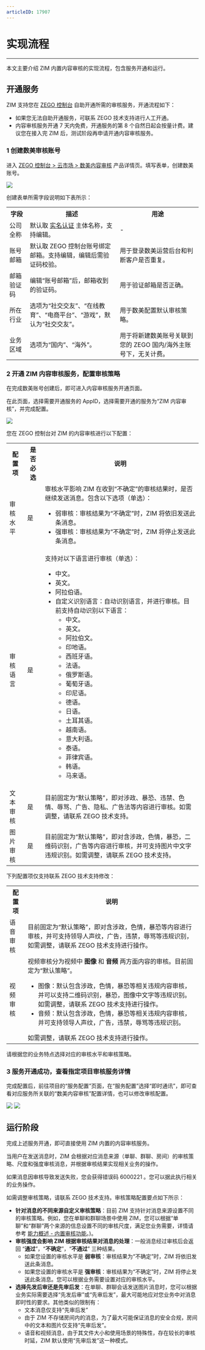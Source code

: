 ```yaml
---
articleID: 17907
---
```


# 实现流程

- - -

本文主要介绍 ZIM 内置内容审核的实现流程，包含服务开通和运行。

## 开通服务

ZIM 支持您在 [ZEGO 控制台](https://console.zego.im/) 自助开通所需的审核服务，开通流程如下：

<Note title="说明">

- 如果您无法自助开通服务，可联系 ZEGO 技术支持进行人工开通。
- 内容审核服务开通 7 天内免费，开通服务的第 8 个自然日起会按量计费。建议您在接入完 ZIM 后，测试阶段再申请开通内容审核服务。
</Note>

### 1 创建数美审核账号

进入 <a href="https://console.zego.im/cloudMarket/openProductionDetail/shumei" target="_blank">ZEGO 控制台 &gt; 云市场 &gt; 数美内容审核</a> 产品详情页。填写表单，创建数美账号。

<Frame width="512" height="auto" caption=""><img src="https://storage.zego.im/sdk-doc/Pics/console/cloud_market/info.jpeg" /></Frame>

创建表单所需字段说明如下表所示：

<table>

<tbody><tr>
<th>字段</th>
<th>描述</th>
<th>用途</th>
</tr>
<tr>
<td>公司全称</td>
<td>默认取 <a href="https://doc-zh.zego.im/article/14277" target="_blank">实名认证</a> 主体名称，支持编辑。</td>
<td>-</td>
</tr>
<tr>
<td>账号邮箱</td>
<td>默认取 ZEGO 控制台账号绑定邮箱。支持编辑，编辑后需验证码校验。</td>
<td>用于登录数美运营后台和判断客户是否重复。</td>
</tr>
<tr>
<td>邮箱验证码</td>
<td>编辑“账号邮箱”后，邮箱收到的验证码。</td>
<td>用于验证邮箱是否正确。</td>
</tr>
<tr>
<td>所在行业</td>
<td>选项为“社交交友”、“在线教育”、“电商平台”、“游戏”，默认为“社交交友”。</td>
<td>用于数美配置默认审核策略。</td>
</tr>
<tr>
<td>业务区域</td>
<td>选项为“国内”、“海外”。</td>
<td>用于将新建数美账号关联到您的 ZEGO 国内/海外主账号下，无关计费。</td>
</tr>
</tbody></table>

### 2 开通 ZIM 内容审核服务，配置审核策略

在完成数美账号创建后，即可进入内容审核服务开通页面。

在此页面，选择需要开通服务的 AppID，选择需要开通的服务为“ZIM 内容审核”，并完成配置。

<Frame width="512" height="auto" caption=""><img src="https://storage.zego.im/sdk-doc/Pics/ZIM/Moderation/ForZIM.jpeg" /></Frame>

您在 ZEGO 控制台对 ZIM 的内容审核进行以下配置：
<table>

<tbody><tr>
<th>配置项</th>
<th>是否必选</th>
<th>说明</th>
</tr>
<tr>
<td>审核水平</td>
<td>是</td>
<td>审核水平影响 ZIM 在收到“不确定”的审核结果时，是否继续发送消息。包含以下选项（单选）：<ul><li>弱审核：审核结果为“不确定”时，ZIM 将依旧发送此条消息。</li><li>强审核：审核结果为“不确定”时，ZIM 将停止发送此条消息。</li></ul></td>
</tr>
<tr>
<td>审核语言</td>
<td>是</td>
<td>支持对以下语言进行审核（单选）：<ul><li>中文。</li><li>英文。</li><li>阿拉伯语。</li><li>自定义识别语言：自动识别语言，并进行审核。目前支持自动识别以下语言：<ul><li>中文。</li><li>英文。</li><li>阿拉伯文。</li><li>印地语。</li><li>西班牙语。</li><li>法语。</li><li>俄罗斯语。</li><li>葡萄牙语。</li><li>印尼语。</li><li>德语。</li><li>日语。</li><li>土耳其语。</li><li>越南语。</li><li>意大利语。</li><li>泰语。</li><li>菲律宾语。</li><li>韩语。</li><li>马来语。</li></ul></li></ul></td>
</tr>
<tr>
<td>文本审核</td>
<td>是</td>
<td>目前固定为“默认策略”，即对涉政、暴恐、违禁、色情、辱骂、广告、隐私、广告法等内容进行审核。如需调整，请联系 ZEGO 技术支持。</td>
</tr>
<tr>
<td>图片审核</td>
<td>是</td>
<td>目前固定为“默认策略”，即对含涉政，色情，暴恐，二维码识别，广告等内容进行审核，并可支持图片中文字违规识别。如需调整，请联系 ZEGO 技术支持。</td>
</tr>
</tbody></table>

下列配置项仅支持联系 ZEGO 技术支持修改：

<table>

<tbody><tr>
<th>配置项</th>
<th>说明</th>
</tr>
<tr>
<td>语音审核</td>
<td>目前固定为“默认策略”，即对含涉政，色情，暴恐等内容进行审核，并可支持领导人声纹，广告，违禁，辱骂等违规识别，如需调整，请联系 ZEGO 技术支持进行操作。</td>
</tr>
<tr>
<td>视频审核</td>
<td>视频审核分为视频中 <strong>图像</strong> 和 <strong>音频</strong> 两方面内容的审核。目前固定为“默认策略”。
<ul><li>图像：默认包含涉政，色情，暴恐等相关违规内容审核，并可以支持二维码识别，暴恐，图像中文字等违规识别。如需调整，请联系 ZEGO 技术支持进行操作。</li><li>音频：默认包含涉政，色情，暴恐等相关违规内容审核，并可支持领导人声纹，广告，违禁，辱骂等违规识别。</li></ul>
如需调整，请联系 ZEGO 技术支持进行操作。</td>
</tr>
</tbody></table>

<Note title="说明">

请根据您的业务特点选择对应的审核水平和审核策略。
</Note>


### 3 服务开通成功，查看指定项目审核服务详情

完成配置后，前往项目的“服务配置”页面，在“服务配置”选择“即时通讯”，即可查看对应服务所关联的“数美内容审核”配置详情，也可以修改审核配置。

<Frame width="512" height="auto" caption=""><img src="https://storage.zego.im/sdk-doc/Pics/ZIM/Moderation/select_zim.jpeg" /></Frame>

<Frame width="512" height="auto" caption=""><img src="https://storage.zego.im/sdk-doc/Pics/console/cloud_market/check_ZIM.jpeg" /></Frame>


## 运行阶段

完成上述服务开通，即可直接使用 ZIM 内置的内容审核服务。

当用户在发送消息时，ZIM 会根据对应消息来源（单聊、群聊、房间）的审核策略、尺度和强度审核消息，并根据审核结果实现相关业务的操作。

如果消息因审核导致发送失败，您会获得错误码 6000221 。您可以据此执行相关的业务操作。

如需调整审核策略，请联系 ZEGO 技术支持。审核策略配置要点如下所示：
- **针对消息的不同来源自定义审核策略**：目前 ZIM 支持针对消息来源设置不同的审核策略。例如，您在单聊和群聊场景中使用 ZIM，您可以根据“单聊”和“群聊”两个来源的信息设置不同的审核尺度，满足您业务需要，详情请参考 [能力概述 - 内置审核功能](./Overview.mdx#内置审核功能)。)。
- **审核强度会影响 ZIM 根据审核结果对消息的处理**：一般消息经过审核后会返回 “**通过**”，“**不确定**”，“**不通过**” 三种结果。
    - 如果您设置的审核水平是 **弱审核**：审核结果为“不确定”时，ZIM 将依旧发送此条消息。
    - 如果您设置的审核水平是 **强审核**：审核结果为“不确定”时，ZIM 将停止发送此条消息。您可以根据业务需要设置对应的审核水平。
- **选择先发后审还是先审后发**：在单聊、群聊会话发送图片消息时，您可以根据业务实际需要选择“先发后审”或“先审后发”，最大可能地应对您业务中对消息即时性的要求。其他类似的限制有：
    - 文本消息仅支持“先审后发”
    - 由于 ZIM 不存储房间内的消息，为了最大可能保证消息的安全合规，房间中的文本和图片仅支持“先审后发”。
    - 语音和视频消息，由于其文件大小和使用场景的特殊性，存在较长的审核时延，ZIM 默认使用“先审后发”这一种模式。

